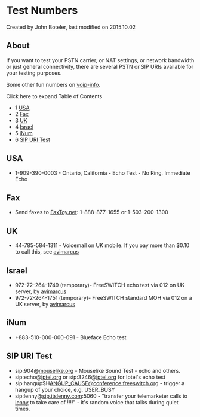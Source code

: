 
# Test Numbers 

 Created by  John Boteler, last modified on 2015.10.02

## About

If you want to test your PSTN carrier, or NAT settings, or network bandwidth or just general connectivity, there are several PSTN or SIP URIs available for your testing purposes.

Some other fun numbers on [voip-info](http://www.voip-info.org/wiki/view/Phone+Numbers). 

Click here to expand Table of Contents

* 1 [USA](#usa)
* 2 [Fax](#usa)
* 3 [UK](#uk)
* 4 [Israel](#israel)
* 5 [iNum](#inum)
* 6 [SIP URI Test](#sip-uri-test)

## USA

* 1-909-390-0003 - Ontario, California - Echo Test - No Ring, Immediate Echo

## Fax

* Send faxes to [FaxToy.net](http://faxtoy.net/): 1-888-877-1655 or 1-503-200-1300

## UK

* 44-785-584-1311 - Voicemail on UK mobile. If you pay more than $0.10 to call this, see [avimarcus](https://freeswitch.org/confluence/display/~avimarcus)

## Israel

* 972-72-264-1749 (temporary)- FreeSWITCH echo test via 012 on UK server, by [avimarcus](https://freeswitch.org/confluence/display/~avimarcus)
* 972-72-264-1751 (temporary)- FreeSWITCH standard MOH via 012 on a UK server, by [avimarcus](https://freeswitch.org/confluence/display/~avimarcus)

## iNum

* +883-510-000-000-091 - Blueface Echo test

## SIP URI Test

* sip:904@[mouselike.org](http://mouselike.org) \- Mouselike Sound Test - echo and others.
* sip:echo@[iptel.org](http://iptel.org) or sip:3246@[iptel.org](http://iptel.org) for Iptel's echo test
* sip:hangup$H[ANGUP\_CAUSE@conference.freeswitch.org](mailto:ANGUP_CAUSE@conference.freeswitch.org) \- trigger a hangup of your choice, e.g. USER\_BUSY
* sip:lenny@[sip.itslenny.com](http://sip.itslenny.com):5060 - "transfer your telemarketer calls to [lenny](http://www.itslenny.com/) to take care of !!!!" - it's random voice that talks during quiet times.


